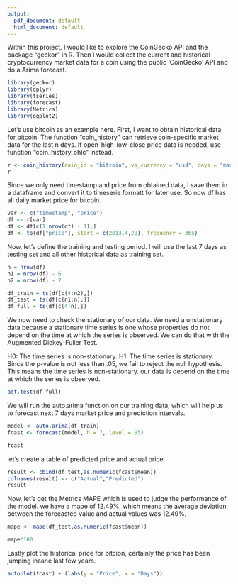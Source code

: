 ---
output:
  pdf_document: default
  html_document: default
---
Within this project, I would like to explore the  CoinGecko API and the package "geckor" in R.
Then I would collect the current and historical cryptocurrency market data for a coin using the public 'CoinGecko' API and do a Arima forecast.

```{r setup, include=FALSE, fig.width=8, fig.height=8}
library(geckor)
library(dplyr)
library(tseries)
library(forecast)
library(Metrics)
library(ggplot2)
```


Let's use bitcoin as an example here. First, I want to obtain historical data for bitcoin.
The function "coin_history" can retrieve coin-specific market data for the last n days. If  open-high-low-close price data is needed, use function "coin_history_ohlc" instead.


```{r}
r <- coin_history(coin_id = "bitcoin", vs_currency = "usd", days = "max")
r
```

Since we only need timestamp and price from obtained data, I save them in a dataframe
and convert it to timeserie formatt for later use. So now df has all daily market price
for bitcoin.

```{r}
var <- c("timestamp", "price")
df <- r[var]
df <- df[c(1:nrow(df) - 1),]
df <- ts(df["price"], start = c(2013,4,28), frequency = 365)
```

Now, let's define the training and testing period. I will use the last 7 days as 
testing set and all other historical data as training set.

```{r}
n = nrow(df)
n1 = nrow(df) - 6
n2 = nrow(df) - 7

df_train = ts(df[c(4:n2),])
df_test = ts(df[c(n1:n),])
df_full = ts(df[c(4:n),])
```

We now need to check the stationary of our data. We need a unstationary data because 
a stationary time series is one whose properties do not depend on the time at which the 
series is observed. We can do that with the Augmented Dickey-Fuller Test.

H0: The time series is non-stationary. 
H1: The time series is stationary.
Since the p-value is not less than .05, we fail to reject the null hypothesis.
This means the time series is non-stationary. our data is depend on the time at 
which the series is observed.

```{r}
adf.test(df_full)
```
We will run the auto.arima function on our training data, which will help us to forecast
next 7 days market price and prediction intervals. 

```{r}
model <- auto.arima(df_train)
fcast <- forecast(model, h = 7, level = 95)

fcast
```

let's create a table of predicted price and actual price.

```{r}
result <- cbind(df_test,as.numeric(fcast$mean))
colnames(result) <- c("Actual","Predicted")
result
```

Now, let's get the Metrics MAPE which is used to judge the performance of the model.
we have a mape of 12.49%, which means the average deviation between the forecasted value 
and actual values was 12.49%.

```{r}
mape <- mape(df_test,as.numeric(fcast$mean))

mape*100
```

Lastly plot the historical price for bitcion, certainly the price has been jumping insane
last few years.

```{r}
autoplot(fcast) + (labs(y = "Price", x = "Days"))
```